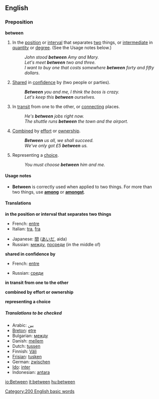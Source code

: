 ==English==

===Preposition===
'''between'''

#In the [[position]] or [[interval]] that separates [[two]] things, or [[intermediate]] in [[quantity]] or [[degree]].  (See the Usage notes below.)
#:''John stood '''between''' Amy and Mary.''
#:''Let's meet '''between''' two and three.''
#:''I want to buy one that costs somewhere '''between''' forty and fifty dollars''.
#[[Share]]d in [[confidence]] by (two people or parties).
#:'''''Between''' you and me, I think the boss is crazy.''
#:''Let's keep this '''between''' ourselves.''
#In [[transit]] from one to the other, or [[connecting]] places.
#:''He's '''between''' jobs right now.''
#:''The shuttle runs '''between''' the town and the airport.''
#[[Combined]] by [[effort]] or [[ownership]].
#:'''''Between''' us all, we shall succeed.''
#:''We've only got £5 '''between''' us.''
#Representing a [[choice]].
#:''You must choose '''between''' him and me.''

====Usage notes====
*'''Between''' is correctly used when applied to two things.  For more than two things, use '''[[among]]''' or '''[[amongst]]'''.

====Translations====
'''in the position or interval that separates two things'''
{{top}}
*French: [[entre]]
*Italian: [[tra]], [[fra]]
{{mid}}
*Japanese: [[間]] ([[あいだ]], aida)
*Russian: [[между]], [[посреди]] (in the middle of) 
{{bottom}}

'''shared in confidence by'''
{{top}}
*French: [[entre]]
{{mid}}
*Russian: [[среди]]
{{bottom}}

'''in transit from one to the other'''
{{top}}
{{mid}}
{{bottom}}

'''combined by effort or ownership'''
{{top}}
{{mid}}
{{bottom}}

'''representing a choice'''
{{top}}
{{mid}}
{{bottom}}

=====Translations to be checked=====
<!--Remove this section once all of the translations below have been moved into the tables above.-->
{{checktrans}}

*Arabic: [[بين]]
*[[Breton]]: [[etre]]
*Bulgarian: [[между]]
*Danish: [[mellem]]
*Dutch: [[tussen]]
*Finnish: [[Väli]]
*[[Frisian]]: [[tusken]]
*German: [[zwischen]]
*[[Ido]]: [[inter]]
*Indonesian: [[antara]]


[[Category:200 English basic words]]

[[io:Between]]
[[it:between]]
[[hu:between]]